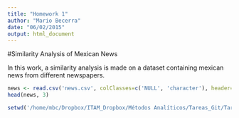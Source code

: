 ```yaml
---
title: "Homework 1"
author: "Mario Becerra"
date: "06/02/2015"
output: html_document
---
```

#Similarity Analysis of Mexican News

In this work, a similarity analysis is made on a dataset containing mexican news from different newspapers.

```r
news <- read.csv('news.csv', colClasses=c('NULL', 'character'), header=F, col.names=c('NULL', 'Cont'))
head(news, 3)
```

```r
setwd('/home/mbc/Dropbox/ITAM_Dropbox/Métodos Analíticos/Tareas_Git/Tarea_02')
```

